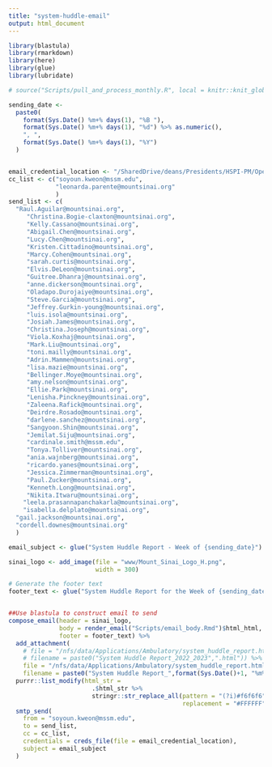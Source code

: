 ```yaml
---
title: "system-huddle-email"
output: html_document
---
```



```r

library(blastula)
library(rmarkdown)
library(here)
library(glue)
library(lubridate)
```


```r

# source("Scripts/pull_and_process_monthly.R", local = knitr::knit_global())
```

```r

sending_date <-
  paste0(
    format(Sys.Date() %m+% days(1), "%B "),
    format(Sys.Date() %m+% days(1), "%d") %>% as.numeric(),
    ", ",
    format(Sys.Date() %m+% days(1), "%Y")
  )


email_credential_location <- "/SharedDrive/deans/Presidents/HSPI-PM/Operations Analytics and Optimization/Administrative/Workgroups/R Workbench/Working Area/Data Connections/email_creds"
cc_list <- c("soyoun.kweon@mssm.edu",
             "leonarda.parente@mountsinai.org"
             )
send_list <- c(
  "Raul.Aguilar@mountsinai.org",
     "Christina.Bogie-claxton@mountsinai.org",
     "Kelly.Cassano@mountsinai.org",
     "Abigail.Chen@mountsinai.org",
     "Lucy.Chen@mountsinai.org",
     "Kristen.Cittadino@mountsinai.org",
     "Marcy.Cohen@mountsinai.org",
     "sarah.curtis@mountsinai.org",
     "Elvis.DeLeon@mountsinai.org",
     "Guitree.Dhanraj@mountsinai.org",
     "anne.dickerson@mountsinai.org",
     "Oladapo.Durojaiye@mountsinai.org",
     "Steve.Garcia@mountsinai.org",
     "Jeffrey.Gurkin-young@mountsinai.org",
  	 "luis.isola@mountsinai.org",
  	 "Josiah.James@mountsinai.org",
  	 "Christina.Joseph@mountsinai.org",
  	 "Viola.Koxhaj@mountsinai.org",
  	 "Mark.Liu@mountsinai.org",
  	 "toni.mailly@mountsinai.org",
  	 "Adrin.Mammen@mountsinai.org",
  	 "lisa.mazie@mountsinai.org",
  	 "Bellinger.Moye@mountsinai.org",
  	 "amy.nelson@mountsinai.org",
  	 "Ellie.Park@mountsinai.org",
  	 "Lenisha.Pinckney@mountsinai.org",
  	 "Zaleena.Rafick@mountsinai.org",
  	 "Deirdre.Rosado@mountsinai.org",
  	 "darlene.sanchez@mountsinai.org",
  	 "Sangyoon.Shin@mountsinai.org",
  	 "Jemilat.Siju@mountsinai.org",
  	 "cardinale.smith@mssm.edu",
  	 "Tonya.Tolliver@mountsinai.org",
  	 "ania.wajnberg@mountsinai.org",
  	 "ricardo.yanes@mountsinai.org",
  	 "Jessica.Zimmerman@mountsinai.org",
  	 "Paul.Zucker@mountsinai.org",
     "Kenneth.Long@mountsinai.org",
     "Nikita.Itwaru@mountsinai.org",
    "leela.prasannapanchakarla@mountsinai.org",
    "isabella.delplato@mountsinai.org",
  "gail.jackson@mountsinai.org",
  "cordell.downes@mountsinai.org"
  )

email_subject <- glue("System Huddle Report - Week of {sending_date}")

sinai_logo <- add_image(file = "www/Mount_Sinai_Logo_H.png",
                        width = 300)

# Generate the footer text
footer_text <- glue("System Huddle Report for the Week of {sending_date}.")


##Use blastula to construct email to send
compose_email(header = sinai_logo,
              body = render_email("Scripts/email_body.Rmd")$html_html,
              footer = footer_text) %>%
  add_attachment(
    # file = "/nfs/data/Applications/Ambulatory/system_huddle_report.html",
    # filename = paste0("System Huddle Report_2022_2023",".html")) %>%    
    file = "/nfs/data/Applications/Ambulatory/system_huddle_report.html",
    filename = paste0("System Huddle Report_",format(Sys.Date()+1, "%m%d%y"),".html")) %>%
  purrr::list_modify(html_str =
                       .$html_str %>%
                       stringr::str_replace_all(pattern = "(?i)#f6f6f6",
                                                replacement = "#FFFFFF")) %>%
  smtp_send(
    from = "soyoun.kweon@mssm.edu",
    to = send_list,
    cc = cc_list,
    credentials = creds_file(file = email_credential_location),
    subject = email_subject
  ) 

```
